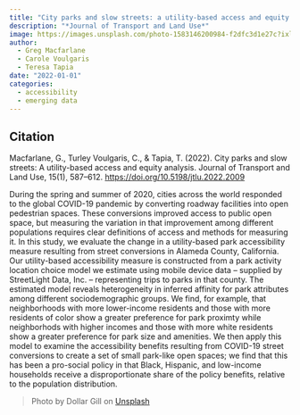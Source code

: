 ```yaml
---
title: "City parks and slow streets: a utility-based access and equity analysis."
description: "*Journal of Transport and Land Use*"
image: https://images.unsplash.com/photo-1583146200984-f2dfc3d1e27c?ixlib=rb-4.0.3&ixid=M3wxMjA3fDB8MHxwaG90by1wYWdlfHx8fGVufDB8fHx8fA%3D%3D&auto=format&fit=crop&w=1740&q=80
author: 
  - Greg Macfarlane
  - Carole Voulgaris 
  - Teresa Tapia
date: "2022-01-01"
categories:
  - accessibility
  - emerging data
---
```


::: {.callout-note appearance="simple"}

## Citation

Macfarlane, G., Turley Voulgaris, C., & Tapia, T. (2022). City parks and slow streets: A utility-based access and equity analysis. Journal of Transport and Land Use, 15(1), 587–612. <https://doi.org/10.5198/jtlu.2022.2009>

:::

During the spring and summer of 2020, cities across the world responded to the global COVID-19 pandemic by converting roadway facilities into open pedestrian spaces. These conversions improved access to public open space, but measuring the variation in that improvement among different populations requires clear definitions of access and methods for measuring it. In this study, we evaluate the change in a utility-based park accessibility measure resulting from street conversions in Alameda County, California. Our utility-based accessibility measure is constructed from a park activity location choice model we estimate using mobile device data – supplied by StreetLight Data, Inc. – representing trips to parks in that county. The estimated model reveals heterogeneity in inferred affinity for park attributes among different sociodemographic groups. We find, for example, that neighborhoods with more lower-income residents and those with more residents of color show a greater preference for park proximty while neighborhods with higher incomes and those with more white residents show a greater preference for park size and amenities. We then apply this model to examine the accessibility benefits resulting from COVID-19 street conversions to create a set of small park-like open spaces; we find that this has been a pro-social policy in that Black, Hispanic, and low-income households receive a disproportionate share of the policy benefits, relative to the population distribution.

> Photo by Dollar Gill on [Unsplash](https://unsplash.com/photos/PWZRdZuiQEA)